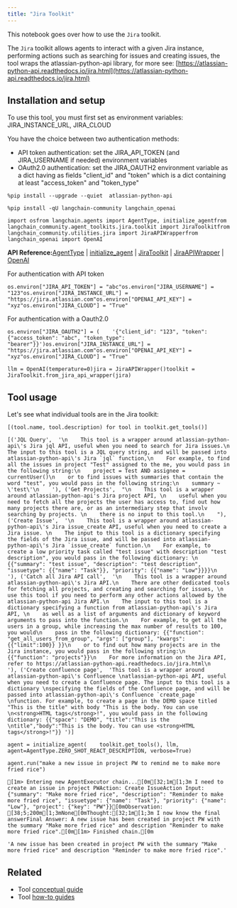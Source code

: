 ```yaml
---
title: "Jira Toolkit"
---
```


This notebook goes over how to use the `Jira` toolkit.

The `Jira` toolkit allows agents to interact with a given Jira instance, performing actions such as searching for issues and creating issues, the tool wraps the atlassian-python-api library, for more see: [https://atlassian-python-api.readthedocs.io/jira.html](https://atlassian-python-api.readthedocs.io/jira.html)

## Installation and setup

To use this tool, you must first set as environment variables: JIRA\_INSTANCE\_URL, JIRA\_CLOUD

You have the choice between two authentication methods:

* API token authentication: set the JIRA\_API\_TOKEN (and JIRA\_USERNAME if needed) environment variables
* OAuth2.0 authentication: set the JIRA\_OAUTH2 environment variable as a dict having as fields "client\_id" and "token" which is a dict containing at least "access\_token" and "token\_type"

```
%pip install --upgrade --quiet  atlassian-python-api
```

```
%pip install -qU langchain-community langchain_openai
```

```
import osfrom langchain.agents import AgentType, initialize_agentfrom langchain_community.agent_toolkits.jira.toolkit import JiraToolkitfrom langchain_community.utilities.jira import JiraAPIWrapperfrom langchain_openai import OpenAI
```

**API Reference:**[AgentType](https://python.langchain.com/api_reference/langchain/agents/langchain.agents.agent_types.AgentType.html) | [initialize\_agent](https://python.langchain.com/api_reference/langchain/agents/langchain.agents.initialize.initialize_agent.html) | [JiraToolkit](https://python.langchain.com/api_reference/community/agent_toolkits/langchain_community.agent_toolkits.jira.toolkit.JiraToolkit.html) | [JiraAPIWrapper](https://python.langchain.com/api_reference/community/utilities/langchain_community.utilities.jira.JiraAPIWrapper.html) | [OpenAI](https://python.langchain.com/api_reference/openai/llms/langchain_openai.llms.base.OpenAI.html)

For authentication with API token

```
os.environ["JIRA_API_TOKEN"] = "abc"os.environ["JIRA_USERNAME"] = "123"os.environ["JIRA_INSTANCE_URL"] = "https://jira.atlassian.com"os.environ["OPENAI_API_KEY"] = "xyz"os.environ["JIRA_CLOUD"] = "True"
```

For authentication with a Oauth2.0

```
os.environ["JIRA_OAUTH2"] = (    '{"client_id": "123", "token": {"access_token": "abc", "token_type": "bearer"}}')os.environ["JIRA_INSTANCE_URL"] = "https://jira.atlassian.com"os.environ["OPENAI_API_KEY"] = "xyz"os.environ["JIRA_CLOUD"] = "True"
```

```
llm = OpenAI(temperature=0)jira = JiraAPIWrapper()toolkit = JiraToolkit.from_jira_api_wrapper(jira)
```

## Tool usage

Let's see what individual tools are in the Jira toolkit:

```
[(tool.name, tool.description) for tool in toolkit.get_tools()]
```

```
[('JQL Query',  '\n    This tool is a wrapper around atlassian-python-api\'s Jira jql API, useful when you need to search for Jira issues.\n    The input to this tool is a JQL query string, and will be passed into atlassian-python-api\'s Jira `jql` function,\n    For example, to find all the issues in project "Test" assigned to the me, you would pass in the following string:\n    project = Test AND assignee = currentUser()\n    or to find issues with summaries that contain the word "test", you would pass in the following string:\n    summary ~ \'test\'\n    '), ('Get Projects',  "\n    This tool is a wrapper around atlassian-python-api's Jira project API, \n    useful when you need to fetch all the projects the user has access to, find out how many projects there are, or as an intermediary step that involv searching by projects. \n    there is no input to this tool.\n    "), ('Create Issue',  '\n    This tool is a wrapper around atlassian-python-api\'s Jira issue_create API, useful when you need to create a Jira issue. \n    The input to this tool is a dictionary specifying the fields of the Jira issue, and will be passed into atlassian-python-api\'s Jira `issue_create` function.\n    For example, to create a low priority task called "test issue" with description "test description", you would pass in the following dictionary: \n    {{"summary": "test issue", "description": "test description", "issuetype": {{"name": "Task"}}, "priority": {{"name": "Low"}}}}\n    '), ('Catch all Jira API call',  '\n    This tool is a wrapper around atlassian-python-api\'s Jira API.\n    There are other dedicated tools for fetching all projects, and creating and searching for issues, \n    use this tool if you need to perform any other actions allowed by the atlassian-python-api Jira API.\n    The input to this tool is a dictionary specifying a function from atlassian-python-api\'s Jira API, \n    as well as a list of arguments and dictionary of keyword arguments to pass into the function.\n    For example, to get all the users in a group, while increasing the max number of results to 100, you would\n    pass in the following dictionary: {{"function": "get_all_users_from_group", "args": ["group"], "kwargs": {{"limit":100}} }}\n    or to find out how many projects are in the Jira instance, you would pass in the following string:\n    {{"function": "projects"}}\n    For more information on the Jira API, refer to https://atlassian-python-api.readthedocs.io/jira.html\n    '), ('Create confluence page',  'This tool is a wrapper around atlassian-python-api\'s Confluence \natlassian-python-api API, useful when you need to create a Confluence page. The input to this tool is a dictionary \nspecifying the fields of the Confluence page, and will be passed into atlassian-python-api\'s Confluence `create_page` \nfunction. For example, to create a page in the DEMO space titled "This is the title" with body "This is the body. You can use \n<strong>HTML tags</strong>!", you would pass in the following dictionary: {{"space": "DEMO", "title":"This is the \ntitle","body":"This is the body. You can use <strong>HTML tags</strong>!"}} ')]
```

```
agent = initialize_agent(    toolkit.get_tools(), llm, agent=AgentType.ZERO_SHOT_REACT_DESCRIPTION, verbose=True)
```

```
agent.run("make a new issue in project PW to remind me to make more fried rice")
```

```
[1m> Entering new AgentExecutor chain...[0m[32;1m[1;3m I need to create an issue in project PWAction: Create IssueAction Input: {"summary": "Make more fried rice", "description": "Reminder to make more fried rice", "issuetype": {"name": "Task"}, "priority": {"name": "Low"}, "project": {"key": "PW"}}[0mObservation: [38;5;200m[1;3mNone[0mThought:[32;1m[1;3m I now know the final answerFinal Answer: A new issue has been created in project PW with the summary "Make more fried rice" and description "Reminder to make more fried rice".[0m[1m> Finished chain.[0m
```

```
'A new issue has been created in project PW with the summary "Make more fried rice" and description "Reminder to make more fried rice".'
```

## Related

* Tool [conceptual guide](/src/oss/concepts/tools)
* Tool [how-to guides](/src/oss/how_to/#tools)
